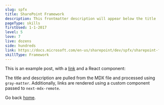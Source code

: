```yaml
---
slug: spfx
title: SharePoint Framework
description: This frontmatter description will appear below the title
pageType: skills
firstUsed: 1-1-2017
level: 5
love: 7
live: dozens
side: hundreds
link: https://docs.microsoft.com/en-us/sharepoint/dev/spfx/sharepoint-framework-overview
skillType: Framework
---
```


This is an example post, with a [link](https://nextjs.org) and a React component:

The title and description are pulled from the MDX file and processed using `gray-matter`. Additionally, links are rendered using a custom component passed to `next-mdx-remote`.

Go back [home](/).

